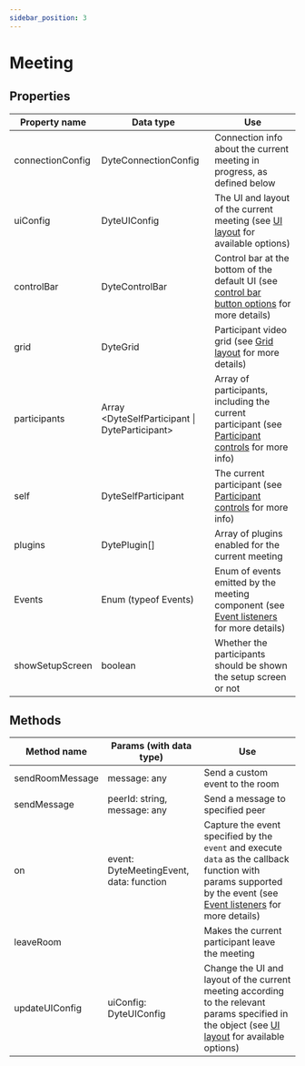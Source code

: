 ```yaml
---
sidebar_position: 3
---
```


# Meeting

## Properties

| Property name    | Data type                                      | Use                                                                                                                                             |
| ---------------- | ---------------------------------------------- | ----------------------------------------------------------------------------------------------------------------------------------------------- |
| connectionConfig | DyteConnectionConfig                           | Connection info about the current meeting in progress, as defined below                                                                         |
| uiConfig         | DyteUIConfig                                   | The UI and layout of the current meeting (see [UI layout](doc:configuring-ui) for available options)                                            |
| controlBar       | DyteControlBar                                 | Control bar at the bottom of the default UI (see [control bar button options](doc:custom-controls#adding-control-bar-buttons) for more details) |
| grid             | DyteGrid                                       | Participant video grid (see [Grid layout](doc:grid-layout) for more details)                                                                    |
| participants     | Array <DyteSelfParticipant \| DyteParticipant> | Array of participants, including the current participant (see [Participant controls](doc:participants) for more info)                           |
| self             | DyteSelfParticipant                            | The current participant (see [Participant controls](doc:participants) for more info)                                                            |
| plugins          | DytePlugin[]                                   | Array of plugins enabled for the current meeting                                                                                                |
| Events           | Enum (typeof Events)                           | Enum of events emitted by the meeting component (see [Event listeners](doc:event-listeners) for more details)                                   |
| showSetupScreen  | boolean                                        | Whether the participants should be shown the setup screen or not                                                                                |

## Methods

| Method name     | Params (with data type)                 | Use                                                                                                                                                                                     |
| --------------- | --------------------------------------- | --------------------------------------------------------------------------------------------------------------------------------------------------------------------------------------- |
| sendRoomMessage | message: any                            | Send a custom event to the room                                                                                                                                                         |
| sendMessage     | peerId: string, message: any            | Send a message to specified peer                                                                                                                                                        |
| on              | event: DyteMeetingEvent, data: function | Capture the event specified by the `event` and execute `data` as the callback function with params supported by the event (see [Event listeners](doc:event-listeners) for more details) |
| leaveRoom       |                                         | Makes the current participant leave the meeting                                                                                                                                         |
| updateUIConfig  | uiConfig: DyteUIConfig                  | Change the UI and layout of the current meeting according to the relevant params specified in the object (see [UI layout](doc:configuring-ui) for available options)                    |

